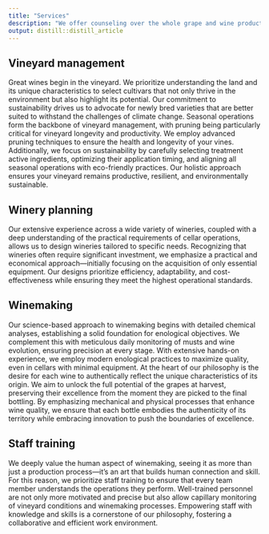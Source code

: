 ```yaml
---
title: "Services"
description: "We offer counseling over the whole grape and wine production cycle"
output: distill::distill_article
---
```


## Vineyard management

Great wines begin in the vineyard. We prioritize understanding the land and its unique characteristics to select cultivars that not only thrive in the environment but also highlight its potential. Our commitment to sustainability drives us to advocate for newly bred varieties that are better suited to withstand the challenges of climate change. Seasonal operations form the backbone of vineyard management, with pruning being particularly critical for vineyard longevity and productivity. We employ advanced pruning techniques to ensure the health and longevity of your vines. Additionally, we focus on sustainability by carefully selecting treatment active ingredients, optimizing their application timing, and aligning all seasonal operations with eco-friendly practices. Our holistic approach ensures your vineyard remains productive, resilient, and environmentally sustainable.

## Winery planning

Our extensive experience across a wide variety of wineries, coupled with a deep understanding of the practical requirements of cellar operations, allows us to design wineries tailored to specific needs. Recognizing that wineries often require significant investment, we emphasize a practical and economical approach—initially focusing on the acquisition of only essential equipment. Our designs prioritize efficiency, adaptability, and cost-effectiveness while ensuring they meet the highest operational standards.

## Winemaking

Our science-based approach to winemaking begins with detailed chemical analyses, establishing a solid foundation for enological objectives. We complement this with meticulous daily monitoring of musts and wine evolution, ensuring precision at every stage. With extensive hands-on experience, we employ modern enological practices to maximize quality, even in cellars with minimal equipment. At the heart of our philosophy is the desire for each wine to authentically reflect the unique characteristics of its origin. We aim to unlock the full potential of the grapes at harvest, preserving their excellence from the moment they are picked to the final bottling. By emphasizing mechanical and physical processes that enhance wine quality, we ensure that each bottle embodies the authenticity of its territory while embracing innovation to push the boundaries of excellence.

## Staff training

We deeply value the human aspect of winemaking, seeing it as more than just a production process—it’s an art that builds human connection and skill. For this reason, we prioritize staff training to ensure that every team member understands the operations they perform. Well-trained personnel are not only more motivated and precise but also allow capillary monitoring of vineyard conditions and winemaking processes. Empowering staff with knowledge and skills is a cornerstone of our philosophy, fostering a collaborative and efficient work environment.
